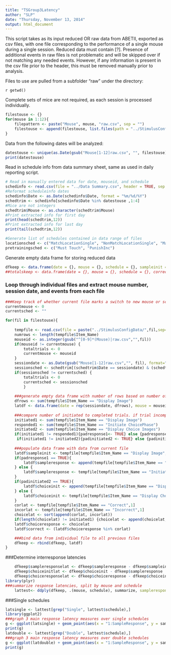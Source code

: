```yaml
---
title: "TSGroup3Latency"
author: "SLP"
date: "Thursday, November 13, 2014"
output: html_document
---
```


This script takes as its input reduced OR raw data from ABETII, exported as csv files, with one file corresponding to the performance of a single mouse during a single session.  Reduced data must contain [?].  Presence of additional events in raw files is not problematic and will be skipped over if not matching any needed events.  However, if any information is present in the csv file prior to the header, this must be removed manually prior to analysis.

Files to use are pulled from a subfolder "raw" under the directory: 

`r getwd() ` 

Complete sets of mice are not required, as each session is processed individually.


```r
filestouse <- {}
for(mouse in 1:12){
    filepattern <- paste("Mouse", mouse, "raw.csv", sep = "")
    filestouse <- append(filestouse, list.files(path = "../StimulusConfigData/", pattern = filepattern))
}
```

Data from the following dates will be analyzed:
```r
datestouse <- unique(as.Date(gsub("Mouse[1-12]raw.csv", "", filestouse), format = "%Y%m%d"))
print(datestouse)
```

Read in schedule info from data summary sheet, same as used in daily reporting script.
```r
# Read in manually entered data for date, mouseid, and schedule
schedinfo <- read.csv(file = "../Data Summary.csv", header = TRUE, sep = ",", stringsAsFactors = FALSE)
#Reformat scheduleinfo dates
schedinfo$Date <- as.Date(schedinfo$Date, format = "%m/%d/%Y")
schedtrim <- schedinfo[schedinfo$Date %in% datestouse ,1:4]
#Mice are not integers
schedtrim$Mouse <- as.character(schedtrim$Mouse)
#Print extracted info for first day
print(head(schedtrim,12))
#Print extracted info for last day
print(tail(schedtrim,12))

#Generate list of schedules contained in data range of files
locationsched <- c("MatchLocationSingle", "NonMatchLocationSingle", "MatchLocationDouble", "NonMatchLocationDouble")
pretrainingsched <- c("Must Touch", "PunishInc")
```

Generate empty data frame for storing reduced data
```r
dfkeep <- data.frame(date = {}, mouse = {}, schedule = {}, sampleinit = {}, sampleresponse = {}, choiceinit = {}, choiceresponse = {}, correct = {})
##totalskeep <- data.frame(date = {}, mouse = {}, schedule = {}, correctgrid = {}, samplegrid = {}, correcttotal = {}, incorrecttotal = {}, trialcount = {}, percent = {})

```

### Loop through individual files and extract mouse number, session date, and events from each file

```r
###Keep track of whether current file marks a switch to new mouse or schedule
currentmouse <- 0
currentsched <- ""

for(fil in filestouse){
        
    tempfile <- read.csv(file = paste("../StimulusConfigData/",fil,sep=""), header = TRUE, stringsAsFactors = FALSE)
    numrows <- length(tempfile$Item_Name)
    mouseid <- as.integer(gsub("^[0-9]*(Mouse)|raw.csv","",fil))
    if(mouseid != currentmouse) {
        totaltrials <- 0
        currentmouse <- mouseid
    }
    sessiondate <- as.Date(gsub("Mouse[1-12]raw.csv","", fil), format="%Y%m%d")
    sessionsched <- schedtrim[(schedtrim$Date == sessiondate) & (schedtrim$Mouse == mouseid),4]    
    if(sessionsched != currentsched) {
        totaltrials <- 0
        currentsched <- sessionsched
        }
    
    ###generate empty data frame with number of rows based on number of trials initiated
    dfrows <- sum(tempfile$Item_Name == "Display Image")
    latdf <- data.frame(date = rep(sessiondate, dfrows), mouse = mouseid, schedule = sessionsched, sampleinit = "", sampleresponse = "", choiceinit = "", choiceresponse = "", correct = "")
    
    ###compare number of initiated to completed trials. if trial incomplete then set all remaining timestamps for final trial to 3600
    initiated1 <- sum(tempfile$Item_Name == "Display Image")
    responded1 <- sum(tempfile$Item_Name == "Initiate ChoicePhase")
    initiated2 <- sum(tempfile$Item_Name == "Display Choice Images")
    if(initiated1 != responded1){padresponse1<- TRUE} else {padresponse1<-FALSE}
     if(initiated1 != initiated2){padinitiated2 <- TRUE} else {padinitiated2<-FALSE}
    
    ###populate data frame with data from current file
    latdf$sampleinit <- tempfile[tempfile$Item_Name == "Display Image",1]
    if(padresponse1 == TRUE){
        latdf$sampleresponse <- append(tempfile[tempfile$Item_Name == "Initiate ChoicePhase",1],3600)
    } else {
        latdf$sampleresponse <- tempfile[tempfile$Item_Name == "Initiate ChoicePhase",1]
    }
    if(padinitiated2 == TRUE){
        latdf$choiceinit <- append(tempfile[tempfile$Item_Name == "Display Choice Images",1], 3600)
    } else {
        latdf$choiceinit <- tempfile[tempfile$Item_Name == "Display Choice Images",1]
    }
    corlat <- tempfile[tempfile$Item_Name == "Correct",1]
    incorlat <- tempfile[tempfile$Item_Name == "Incorrect",1]
    choicelat <- sort(append(corlat, incorlat))
    if(length(choicelat) != initiated1) {choicelat <- append(choicelat, 3600)}
    latdf$choiceresponse <- choicelat
    latdf$correct <- (latdf$choiceresponse %in% corlat)

    ###bind data from individual file to all previous files
    dfkeep <- rbind(dfkeep, latdf)
}
```
    
###Determine interresponse latencies
```r
    dfkeep$sampleresponselat <- dfkeep$sampleresponse - dfkeep$sampleinit
    dfkeep$choiceinitlat <- dfkeep$choiceinit - dfkeep$sampleresponse
    dfkeep$choiceresponselat <- dfkeep$choiceresponse - dfkeep$choiceinit
library(plyr)
###summarize response latencies, split by mouse and schedule
    lattest<- ddply(dfkeep, .(mouse, schedule), summarize, sampleresponsemean = mean(sampleresponselat), sampleresponsemedian = median(sampleresponselat), choiceinitmean = mean(choiceinitlat), choiceinitmedian = median(choiceinitlat), choiceresponsemean = mean(choiceresponselat), choiceresponsemedian = median(choiceresponselat), totaltrials = length(sampleinit))
```

###Single schedules
```r
latsingle <- lattest[grep("Single", lattest$schedule),]
library(ggplot2)
###graph 3 main response latency measures over single schedules
g <- ggplot(latsingle) + geom_point(aes(x = "1:SampleResponse", y = sampleresponsemedian, color = schedule), position = position_jitter(w = 0.1), size = 4) + geom_point(aes(x = "2:ChoiceInit", y = choiceinitmedian, color = schedule), position = position_jitter(w = 0.1), size = 4) + geom_point(aes(x = "3:Choice Response", y = choiceresponsemedian, color = schedule), position = position_jitter(w = 0.1), size = 4) + xlab(label = "") + ylab("Median Latency (s)")
print(g)
latdouble <- lattest[grep("Double", lattest$schedule),]
###graph 3 main response latency measures over double schedules
g <- ggplot(latdouble) + geom_point(aes(x = "1:SampleResponse", y = sampleresponsemedian, color = schedule), position = position_jitter(w = 0.1), size = 4) + geom_point(aes(x = "2:ChoiceInit", y = choiceinitmedian, color = schedule), position = position_jitter(w = 0.1), size = 4) + geom_point(aes(x = "3:Choice Response", y = choiceresponsemedian, color = schedule), position = position_jitter(w = 0.1), size = 4) + xlab(label = "") + ylab("Median Latency (s)")
print(g)
```